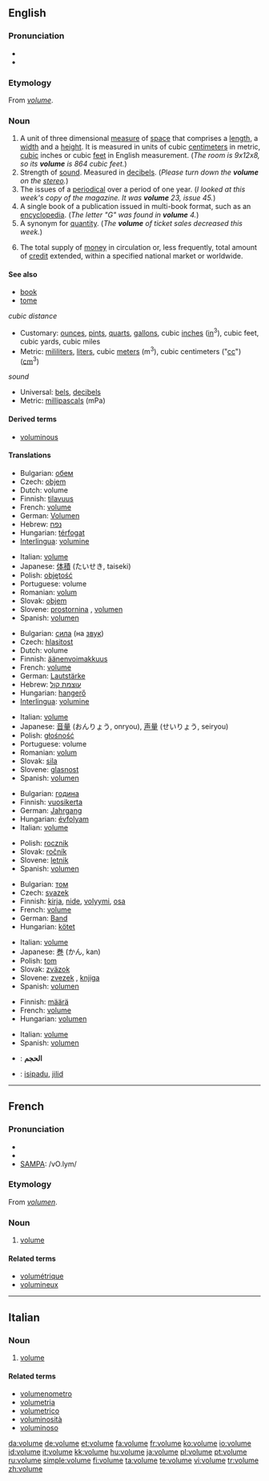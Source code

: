 {{wikipedia|dab=volume (disambiguation)|volume}}
==English==

===Pronunciation===
* {{IPA|/vɒljuːm/}}
* {{audio|en-us-volume.ogg|Audio (US)}}

===Etymology===
From {{OF.}} ''[[#French|volume]]''.

===Noun===
{{wikipedia}}
{{en-noun}}

# A unit of three dimensional [[measure]] of [[space]] that comprises a [[length]], a [[width]] and a [[height]].  It is measured in units of cubic [[centimeter]]s in metric, [[cubic]] inches or cubic [[feet]] in English measurement.  (''The room is 9x12x8, so its '''volume''' is 864 cubic feet.'')
# Strength of [[sound]].  Measured in [[decibel]]s.  (''Please turn down the '''volume''' on the [[stereo]].'')
# The issues of a [[periodical]] over a period of one year.  (''I looked at this week's copy of the magazine.  It was '''volume''' 23, issue 45.'')
# A single book of a publication issued in multi-book format, such as an [[encyclopedia]].  (''The letter "G" was found in '''volume''' 4.'')
# A synonym for [[quantity]]. (''The '''volume''' of ticket sales decreased this week.'')
# {{economics}} The total supply of [[money]] in circulation or, less frequently, total amount of [[credit]] extended, within a specified national market or worldwide.

====See also====
* [[book]]
* [[tome]]
; ''cubic distance''
* Customary: [[ounce]]s, [[pint]]s, [[quart]]s, [[gallon]]s, cubic [[inch]]es ([[in]]<sup>3</sup>), cubic feet, cubic yards, cubic miles
* Metric: [[mililiter]]s, [[liter]]s, cubic [[meter]]s (m<sup>3</sup>), cubic centimeters ("[[cc]]") ([[cm]]<sup>3</sup>)
; ''sound''
* Universal: [[bel]]s, [[decibel]]s
* Metric: [[millipascal]]s (mPa)

====Derived terms====
* [[voluminous]]

====Translations====
{{trans-top|unit of three dimensional measure that consists of a length, a width and a height}}
* Bulgarian: [[обем]] {{m}}
* Czech: [[objem]] {{m}}
* Dutch: volume {{n}}
* Finnish: [[tilavuus]]
* French: [[volume#French|volume]] {{m}}
* German: [[Volumen]] {{n}}
* Hebrew: [[נפח]] {{m}}
* Hungarian: [[térfogat]]
* [[Interlingua]]: [[volumine]]
{{trans-mid}}
* Italian: [[volume#Italian|volume]] {{m}}
* Japanese: [[体積]] (たいせき, taiseki)
* Polish: [[objętość]] {{f}}
* Portuguese: volume {{m}}
* Romanian: [[volum]] {{n}}
* Slovak: [[objem#Slovak|objem]] {{m}}
* Slovene: [[prostornina]] {{f}}, [[volumen]] {{m}}
* Spanish: [[volumen]] {{m}}
{{trans-bottom}}

{{trans-top|strength of sound}}
* Bulgarian: [[сила]] (на [[звук]]) {{f}}
* Czech: [[hlasitost]] {{f}}
* Dutch: volume {{n}}
* Finnish: [[äänenvoimakkuus]]
* French: [[volume#French|volume]] {{m}}
* German: [[Lautstärke]] {{f}}
* Hebrew: [[עוצמת קול]] {{f}}
* Hungarian: [[hangerő]]
* [[Interlingua]]: [[volumine]]
{{trans-mid}}
* Italian: [[volume#Italian|volume]] {{m}}
* Japanese: [[音量]] (おんりょう, onryou), [[声量]] (せいりょう, seiryou)
* Polish: [[głośność]] {{f}}
* Portuguese: volume {{m}}
* Romanian: [[volum]] {{n}}
* Slovak: [[sila#Slovak|sila]] {{f}}
* Slovene: [[glasnost]] {{f}}
* Spanish: [[volumen]] {{m}}
{{trans-bottom}}

{{trans-top|issues of a periodical over a period of one year}}
* Bulgarian: [[година]] {{f}}
* Finnish: [[vuosikerta]]
* German: [[Jahrgang]] {{m}}
* Hungarian: [[évfolyam]]
* Italian: [[volume#Italian|volume]] {{m}}
{{trans-mid}}
* Polish: [[rocznik]] {{m}}
* Slovak: [[ročník#Slovak|ročník]] {{m}}
* Slovene: [[letnik]] {{m}}
* Spanish: [[volumen]] {{m}}
{{trans-bottom}}

{{trans-top|single book of a publication issued in multi-book format, such as an encyclopedia}}
* Bulgarian: [[том]] {{m}}
* Czech: [[svazek]] {{m}}
* Finnish: [[kirja]], [[nide]], [[volyymi]], [[osa]]
* French: [[volume#French|volume]] {{m}}
* German: [[Band]] {{m}}
* Hungarian: [[kötet]]
{{trans-mid}}
* Italian: [[volume#Italian|volume]] {{m}}
* Japanese: [[巻]] (かん, kan)
* Polish: [[tom]] {{m}}
* Slovak: [[zväzok#Slovak|zväzok]] {{m}}
* Slovene: [[zvezek]] {{m}}, [[knjiga]] {{f}}
* Spanish: [[volumen]] {{m}}
{{trans-bottom}}

{{trans-top|synonym for quantity}}
* Finnish: [[määrä]]
* French: [[volume#French|volume]] {{m}}
* Hungarian: [[volumen]]
{{trans-mid}}
* Italian: [[volume#Italian|volume]] {{m}}
* Spanish: [[volumen]] {{m}}
{{trans-bottom}}

{{checktrans-top}}
* {{ttbc|Arabic}}: '''الحجم'''
{{trans-mid}}
* {{ttbc|Malay}}: [[isipadu]], [[jilid]]
{{trans-bottom}}

----

==French==

===Pronunciation===
* {{audio|Fr-volume.ogg|audio}}
* {{IPA|/vɔ.lym/}}
* [[w:SAMPA|SAMPA]]: /vO.lym/

===Etymology===
From {{L.}} ''[[volumen]]''.

===Noun===
{{fr-noun|m}}

# [[#Noun|volume]]

====Related terms====
* [[volumétrique]]
* [[volumineux]]

----

==Italian==

===Noun===
{{it-noun|volum|m|e|i}}

# [[volume#English|volume]]

====Related terms====
* [[volumenometro]]
* [[volumetria]]
* [[volumetrico]]
* [[voluminosità]]
* [[voluminoso]]

[[da:volume]]
[[de:volume]]
[[et:volume]]
[[fa:volume]]
[[fr:volume]]
[[ko:volume]]
[[io:volume]]
[[id:volume]]
[[it:volume]]
[[kk:volume]]
[[hu:volume]]
[[ja:volume]]
[[pl:volume]]
[[pt:volume]]
[[ru:volume]]
[[simple:volume]]
[[fi:volume]]
[[ta:volume]]
[[te:volume]]
[[vi:volume]]
[[tr:volume]]
[[zh:volume]]